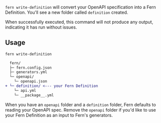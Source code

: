 `fern write-definition` will convert your OpenAPI specification into a Fern Definition. You'll see a new folder called `definition` created.

When successfully executed, this command will not produce any output, indicating it has run without issues.

## Usage

```bash
fern write-definition
```

```diff
  fern/
  ├─ fern.config.json
  ├─ generators.yml
  └─ openapi/
    └─ openapi.json
+ └─ definition/ <--- your Fern Definition
    └─ api.yml
    └─ __package__.yml
```

When you have an `openapi` folder and a `definition` folder, Fern defaults to reading your OpenAPI spec. Remove the `openapi` folder if you'd like to use your Fern Definition as an input to Fern's generators.
